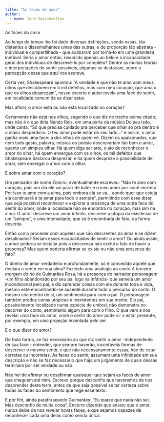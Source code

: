 ```yaml
---
title: "As faces do amor"
author: 
  - name: Ioná Vasconcellos
---
```


As faces do amor

Ao longo do tempo lhe foi dado diversas definições, sendo essas, tão distantes e dissemelhantes umas das outras, e de proporção tão abstrata - individual e compartilhada - que acabaram por torná-lo em uma grandeza inefável.
Seria o amor então, resumido apenas ao belo e a incapacidade geral dos indivíduos de descrevê-lo por completo? 
Dentre as muitas teorias e interpretações do sentir possíveis, algumas se destacam, sobre a percepção dessa que aqui vos escreve. 

Certa vez, Shakespeare apontou: "A verdade é que não te amo com meus olhos que descobrem em ti mil defeitos, mas com meu coração, que ama o que os olhos desprezam", nesse excerto o autor revela uma face do sentir, em localidade comum de se dizer estar.

Mas afinal, o amor está ou não está localizado no coração?

Certamente não está nos olhos, segundo o que diz no trecho acima citado; mas não é o que diria Nando Reis, em uma parte da música Do seu lado, onde canta: "Só que precisa cuidado pra perceber que olhar só pra dentro é o maior desperdício. O teu amor pode estar do seu lado…" e assim, o amor ganha mais uma face: a dos olhos de quem vê. Dizem os apaixonados, que nem todo gesto, palavra, música ou poesia descreveriam tão bem o amor, quanto um simples olhar. Há quem diga ser arte, o ato de reconhecer o amor no olhar, há quem enxergue com os olhos, os mil defeitos que Shakespeare declarou desprezar, e há quem despreze a possibilidade de amar, sem enxergar o amor com o olhar.

E sobre amar com o coração?

Um pensador de nome Zoncro, eventualmente escreveu: "Não te amo com coração, pois um dia ele vai parar de bater e o meu amor por você morrerá. Por isso te amo com a alma, pois embora ela se vá... aonde quer que esteja ela continuará a te amar para todo o sempre", permitindo com esse dizer, que seja possível reconhecer e explorar a presença de uma outra face do sentir do amor, onde a localidade não se encontra no coração, mas sim na alma. O autor descreve um amor infinito, descreve a utopia da existência de um "sempre", e uma intensidade, que só é encontrada de fato, da forma descrita.

Então como proceder com aqueles que são descrentes da alma e se dizem desalmados? Seriam esses incapacitados de sentir o amor? Ou ainda assim, o amor poderia se instalar pois a descrença não exclui o fato de haver a presença? Mas quem poderia afirmar se existe ou não uma presença de fato?

O direito de amar verdadeira e profundamente, só é concedido àquele que declara o sentir em sua alma?
Fazendo uma analogia ao conto _A terceira margem do rio_ de Guimarães Rosa, há a presença  do narrador personagem -um filho abandonado por seu pai logo na infância- que semeia um amor incondicional pelo pai, e diz aprender coisas com ele durante  toda a vida, mesmo este encontrando-se ausente durante todo o percurso do conto. O mesmo cria dentro de sí, um sentimento para com o pai. O personagem também produz cenas utópicas e inexistentes em sua mente. E o pai, possivelmente localizado numa espécie de umbral, não demonstra no decorrer do conto, sentimento algum para com o filho. O que vem a nos revelar uma face do amor, onde o sentir do amor pode vir a estar presente, por exemplo, em uma projeção inventada pelo ser. 

E o que dizer do amor? 

De toda forma, se faz necessário ao que diz sentir o amor -independente de sua face -  entender, que sempre haverão, incontáveis formas de descrever o mesmo sentir, e que não necessariamente essas, hão de estar corretas ou incorretas. As faces do sentir, assumem uma infinidade em sua descrição e não se faz necessário que haja um julgamento de quais dessas terminam por ser verdade ou não.

Não hei de afirmar ou desafirmar quaisquer que sejam as faces do amor que cheguem até mim. Escrevo porque desconfio que haveremos de nos desprender desta terra, antes de que seja possível se ter certeza sobre todas as faces do sentimento que rege esse texto.

E por fim, ainda parafraseando Guimarães: "Eu quase que nada não sei. Mas desconfio de muita coisa". Encerro dizendo que anseio que o amor, nunca deixe de nos revelar novas faces, e que sejamos capazes de reconhecer cada uma delas como sendo única.
